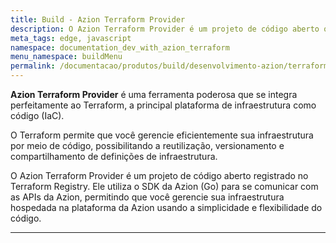 ```yaml
---
title: Build - Azion Terraform Provider
description: O Azion Terraform Provider é um projeto de código aberto que utiliza o SDK da Azion (Go) para se comunicar com as APIs da Azion, permitindo o gerenciamento de sua infraestrutura usando código.
meta_tags: edge, javascript
namespace: documentation_dev_with_azion_terraform
menu_namespace: buildMenu
permalink: /documentacao/produtos/build/desenvolvimento-azion/terraform-provider/
---
```



<LinkButton link="/pt-br/documentacao/produtos/terraform-provider/" label="vá para a documentação de referência do Azion Terraform Provider" outlined />

**Azion Terraform Provider** é uma ferramenta poderosa que se integra perfeitamente ao Terraform, a principal plataforma de infraestrutura como código (IaC).

O Terraform permite que você gerencie eficientemente sua infraestrutura por meio de código, possibilitando a reutilização, versionamento e compartilhamento de definições de infraestrutura.

O Azion Terraform Provider é um projeto de código aberto registrado no Terraform Registry. Ele utiliza o SDK da Azion (Go) para se comunicar com as APIs da Azion, permitindo que você gerencie sua infraestrutura hospedada na plataforma da Azion usando a simplicidade e flexibilidade do código.


---

